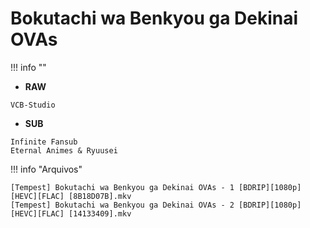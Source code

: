 # Bokutachi wa Benkyou ga Dekinai OVAs

!!! info ""
- **RAW**
```
VCB-Studio
```
- **SUB**
```
Infinite Fansub
Eternal Animes & Ryuusei
```


!!! info "Arquivos"
```
[Tempest] Bokutachi wa Benkyou ga Dekinai OVAs - 1 [BDRIP][1080p][HEVC][FLAC] [8B18D07B].mkv
[Tempest] Bokutachi wa Benkyou ga Dekinai OVAs - 2 [BDRIP][1080p][HEVC][FLAC] [14133409].mkv
```
